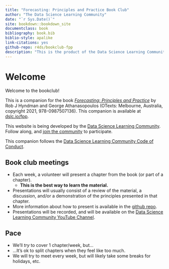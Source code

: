 ```yaml
--- 
title: "Forecasting: Principles and Practice Book Club"
author: "The Data Science Learning Community"
date: "`r Sys.Date()`"
site: bookdown::bookdown_site
documentclass: book
bibliography: book.bib
biblio-style: apalike
link-citations: yes
github-repo: r4ds/bookclub-fpp
description: "This is the product of the Data Science Learning Community's Forecasting: Principles and Practice Book Club."
---
```


# Welcome {-}

Welcome to the bookclub! 

This is a companion for the book [_Forecasting: Principles and Practice_](https://otexts.com/fpp3/) by Rob J Hyndman and George Athanasopoulos (OTexts: Melbourne, Australia, copyright 2021, 978-0987507136).
This companion is available at [dslc.io/fpp](https://dslc.io/fpp).

This website is being developed by the [Data Science Learning Community](https://dslc.io). Follow along, and [join the community](https://dslc.io/join) to participate.

This companion follows the [Data Science Learning Community Code of Conduct](https://dslc.io/conduct).

## Book club meetings {-}

- Each week, a volunteer will present a chapter from the book (or part of a chapter).
  - **This is the best way to learn the material.**
- Presentations will usually consist of a review of the material, a discussion, and/or a demonstration of the principles presented in that chapter.
- More information about how to present is available in the [github repo](https://github.com/r4ds/bookclub-fpp).
- Presentations will be recorded, and will be available on the [Data Science Learning Community YouTube Channel](https://dslc.io/youtube).

## Pace {-}

- We'll _try_ to cover 1 chapter/week, but...
- ...It's ok to split chapters when they feel like too much.
- We will try to meet every week, but will likely take some breaks for holidays, etc.
